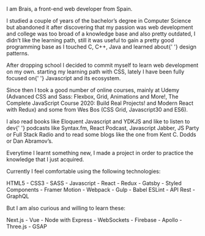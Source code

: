 <Bio>


<p>
  I am Brais, a <span>front-end</span> web developer from Spain.
</p>

<p>
  I studied a couple of years of the bachelor’s degree in <span>Computer Science</span> but
  abandoned it after discovering that my passion was <span>web development</span> and college was
  too broad of a knowledge base and also pretty outdated, I didn’t like the learning path, still it
  was useful to gain a pretty good programming base as I touched C, C++, Java and learned about{' '}
  <span>design patterns</span>.
</p>

<p>
  After dropping school I decided to commit myself to learn web development <span>on my own</span>.
  starting my learning path with <span>CSS</span>, lately I have been fully focused on{' '}
  <span>Javascript</span> and its ecosystem.
</p>

<p>
  Since then I took a good number of <span>online courses</span>, mainly at Udemy (Advanced CSS and
  Sass: Flexbox, Grid, Animations and More!, The Complete JavaScript Course 2020: Build Real
  Projects! and Modern React with Redux) and some from Wes Bos (CSS Grid, Javascript30 and ES6).
</p>

<p>
  I also read <span>books</span> like Eloquent Javascript and YDKJS and like to listen to dev{' '}
  <span>podcasts</span> like Syntax.fm, React Podcast, Javascript Jabber, JS Party or Full Stack
  Radio and to read some <span>blogs</span> like the one from Kent C. Dodds or Dan Abramov’s.
</p>

<p>
  Everytime I learnt something new, I made a <span>project</span> in order to practice the knowledge
  that I just acquired.
</p>
</Bio>


<Stack>
  <p>Currently I feel comfortable using the following technologies:</p>
  <p>
    <span>
      HTML5 - CSS3 - SASS - Javascript - React - Redux - Gatsby - Styled Components - Framer Motion
      - Webpack - Gulp - Babel ESLint - API Rest - GraphQL
    </span>
  </p>
</Stack>

<Stack>
  <p>But I am also curious and willing to learn these:</p>
  <p>
    <span>
      Next.js - Vue - Node with Express - WebSockets - Firebase - Apollo - Three.js - GSAP
    </span>
  </p>
</Stack>
